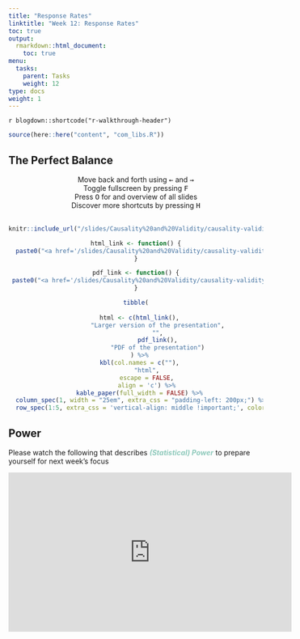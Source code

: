 ```yaml
---
title: "Response Rates"
linktitle: "Week 12: Response Rates"
toc: true
output:
  rmarkdown::html_document:
    toc: true
menu:
  tasks:
    parent: Tasks
    weight: 12
type: docs
weight: 1
---
```


`r blogdown::shortcode("r-walkthrough-header")`

```r
source(here::here("content", "com_libs.R"))
```

## The Perfect Balance

```{=html}
<center>
<div class="wrapper">
    <div class="icon leftright">
      <div class="tooltip"><span style=width:200px;>Move back and forth using <kbd>←</kbd> and <kbd>→</kbd></span></div>
      <span><i class="fas fa-map-signs"></i></span></div>
    <div class="icon info">
      <div class="tooltip"><span style=width:200px;>Toggle fullscreen by pressing <kbd>F</kbd></span></div>
      <span><i class="fas fa-expand-alt"></i></span>
    </div><div class="icon github">
      <div class="tooltip"><span style=width:200px;>Press <kbd>O</kbd> for and overview of all slides</span></div>
      <span><i class="far fa-images"></i></span>
    </div><div class="icon youtube">
      <div class="tooltip"><span style=width:200px;>Discover more shortcuts by pressing <kbd>H</kbd></span></div>
      <span><i class="fas fa-info-circle"></i></span>
    </div>
</div>
</center>
<br>
```

<center>
<div class="holder">

<div class="bigcol">
```r
knitr::include_url("/slides/Causality%20and%20Validity/causality-validity-pres.html")
```
</div>

<div class="smallcol">
```r
html_link <- function() {
  paste0("<a href='/slides/Causality%20and%20Validity/causality-validity-pres.html' target='_blank'>", "<img src='/logos/web-ico.png' alt='PCA presentation' width='35'>", "</a>")
}

pdf_link <- function() {
 paste0("<a href='/slides/Causality%20and%20Validity/causality-validity-flat.pdf' target='_blank'>", "<img src='/logos/pdf-ico.png' alt='PCA presentation PDF' width='35'>", "</a>")
}

tibble(
  
  html <- c(html_link(),
            "Larger version of the presentation",
            "",
            pdf_link(),
            "PDF of the presentation")
  ) %>%
  kbl(col.names = c(""),
      "html",
      escape = FALSE,
      align = 'c') %>%
  kable_paper(full_width = FALSE) %>%
  column_spec(1, width = "25em", extra_css = "padding-left: 200px;") %>%
  row_spec(1:5, extra_css = 'vertical-align: middle !important;', color = "#ffffff", background = "transparent")
```
</div>

</div>

<div class="clear">
</div>
</center>

## Power 

Please watch the following that describes <span style="color:#8ec9bb; font-weight: bold; font-style: italic;">(Statistical) Power</span> to prepare yourself for next week's focus

<p align="center">
  <iframe width="560" height="315" src="https://www.youtube.com/embed/Rsc5znwR5FA" frameborder="0" allow="accelerometer; autoplay; encrypted-media; gyroscope; picture-in-picture" allowfullscreen></iframe>
</p>
